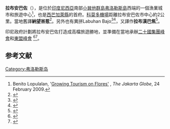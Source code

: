 {{Infobox settlement
|name = 拉布安巴佐
|native_name =
|nickname =
|motto =
|settlement_type =
|image_skyline = File:Labuan bajo.jpg
|imagesize = 300
|image_caption =
|image_flag =
|image_seal =
|image_shield =
|image_map =
|mapsize =
|map_caption = 拉布安巴佐於[[弗洛勒斯岛|弗洛勒斯岛]]的位置
|pushpin_map = Indonesia Flores#Indonesia
|pushpin_map_caption = 拉布安巴佐於[[印度尼西亚|印度尼西亚]]的位置
|pushpin_mapsize = 300
|pushpin_label_position = top
|subdivision_type = 國家
|subdivision_name = [[印度尼西亚|印度尼西亚]]
|subdivision_type1 = 地區
|subdivision_name1 = [[小巽他群岛|小巽他群岛]]
|subdivision_type2 = [[印度尼西亚省份列表|印度尼西亚省份]]
|subdivision_name2 = [[東努沙登加拉省|東努沙登加拉省]]
|subdivision_type3 = {{link-en|印度尼西亚縣|List of regencies and cities of Indonesia}}
|subdivision_name3 = [[西芒加莱县|西芒加莱县]]
|government_type =
|leader_title =
|leader_name =
|leader_title1 = <!-- for places with, say, both a mayor and a city manager -->
|leader_name1 =
|leader_title2 =
|leader_name2 =
|leader_title3 =
|leader_name3 =
|established_title = <!-- Settled -->
|established_date =
|established_title2 = <!-- Incorporated (town) -->
|established_date2 =
|established_title3 = <!-- Incorporated (city) -->
|established_date3 =
|area_magnitude =
|area_total_km2 =
|area_total_sq_mi =
|area_land_km2 =
|area_land_sq_mi =
|area_water_km2 =
|area_water_sq_mi =
|area_water_percent =
|area_urban_km2 =
|area_urban_sq_mi =
|area_metro_km2 =
|area_metro_sq_mi =
|population_as_of = 2010 [[美國普查局|美國普查局]]
|population_note =
|population_total = 5,774
|population_density_km2 =
|population_density_sq_mi =
|population_metro =
|population_density_metro_km2 =
|population_density_metro_mi2 =
|population_urban =
|population_density_urban_km2 =
|population_density_urban_mi2 =
|timezone = [[印度尼西亚标准时间|印度尼西亚标准时间]]
|utc_offset = +8
|timezone_DST =
|utc_offset_DST =
|latd=|latm=|lats=|latNS=
|longd=|longm=|longs=|longEW=
|coordinates            = {{coord|8|30|S|119|53|E|region:ID|display=inline,title}}
|elevation_m            =
|elevation_ft           =
|postal_code_type       =  <!-- enter ZIP code, Postcode, Post code, Postal code... -->
|postal_code            =
|area_code              =
|website                =
|footnotes              =
}}
'''拉布安巴佐'''（{{lang-id|Labuan Bajo}}），是位於[[印度尼西亞|印度尼西亞]]南部[[小巽他群島|小巽他群島]][[弗洛勒斯島|弗洛勒斯島]]西端的一個漁業城市和旅遊中心<ref>Benito Lopulalan, '[http://www.thejakartaglobe.com/lifeandtimes/growing-tourism-on-flores/308411 Growing Tourism on Flores'] {{Webarchive|url=https://web.archive.org/web/20120429124832/http://www.thejakartaglobe.com/lifeandtimes/growing-tourism-on-flores/308411|date=2012-04-29}}, ''The Jakarta Globe'', 24 February 2009.</ref>，也是[[西芒加萊縣|西芒加萊縣]]的首府。[[科莫多機場|科莫多機場]]距離拉布安巴佐市中心約2公里。當地舊譯'''納望峇惹'''<ref>{{Cite book|title=《南洋實地調查錄》|author=林有壬|publisher=商務印書館|year=1918年|pages=280}}</ref>。另外也有異拼Labuhan Bajo<ref>{{Cite book|title=''Statistiek van de scheepvaart in Nederlandsch-Indië over het jaar 1923''|url=https://books.google.co.uk/books?id=LkGPa2x0XOEC&pg=PA79#v=onepage&q&f=false|publisher=Dutch East Indies. Hoofdbureau van Scheepvaart|year=1923|pages=79|language=nl|access-date=2022-04-09|archive-date=2022-04-09|archive-url=https://web.archive.org/web/20220409060829/https://books.google.co.uk/books?id=LkGPa2x0XOEC&pg=PA79#v=onepage&q&f=false}}</ref><ref>{{Cite news|url=https://travel.kompas.com/read/2017/11/05/070600727/benarkah-ada-ibrahimovic-di-labuhan-bajo-?page=all|title="Benarkah Ada Ibrahimovic di Labuhan Bajo?"|date=2017-11-05|publisher=''Kompas''|language=id}}</ref>，又譯作'''拉布漢巴焦'''<ref>{{Cite news|url=https://guojiribao.com/?p=125719|title=〈G20众多边会将在东努沙登加拉省拉布汉巴焦举行〉|date=2022-02-14|publisher=《國際日報》}}</ref>。

印尼政府計劃將拉布安巴佐打造成高檔旅遊勝地，並準備在當地承辦[[2022年二十國集團拉布安巴佐峰會|二十國集團峰會]]和[[東盟首腦會議|東盟峰會]] <ref>{{Cite news|url=https://www.qiandaoribao.com/2020/01/20/%E6%94%BF%E5%BA%9C%E6%8B%9F%E5%B0%86%E6%8B%89%E5%B8%83%E5%AE%89%E5%B7%B4%E4%BD%90%E6%89%93%E9%80%A0%E6%88%90%E9%AB%98%E6%A1%A3%E6%97%85%E6%B8%B8%E5%8C%BA-%E5%A4%87%E5%A5%BD2023%E5%B9%B4%E6%89%BF/|title=〈政府拟将拉布安巴佐打造成高档旅游区 备好2023年承办20国集团和东盟峰会〉|date=2020-01-20|publisher=《千島日報》}}</ref><ref>{{Cite news|url=http://www.hepingribao.com/home/2020/07/22/%E6%8B%89%E5%B8%83%E5%AE%89%E5%B7%B4%E4%BD%90%E5%B0%86%E6%88%90%E4%B8%BA%E5%9B%BD%E9%99%85%E5%B3%B0%E4%BC%9A%E5%9C%B0%E7%82%B9-%E5%8C%85%E6%8B%AC%E4%B8%BB%E5%8A%9E2023%E5%B9%B4%E4%B8%9C%E7%9B%9F/|title=〈拉布安巴佐将成为国际峰会地点 包括主办2023年东盟峰会20国集团峰会〉|date=2020-07-22|publisher=《和平日報》}}</ref>。

==参考文献==
{{reflist}}

[[Category:弗洛勒斯岛|Category:弗洛勒斯岛]]